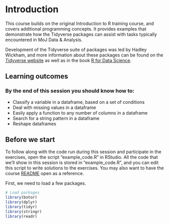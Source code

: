 # Introduction

This course builds on the original Introduction to R training course, and covers additional programming concepts. It provides examples that demonstrate how the Tidyverse packages can assist with tasks typically encountered in MoJ Data & Analysis.

Development of the Tidyverse suite of packages was led by Hadley Wickham, and more information about these packages can be found on the [Tidyverse website](https://www.tidyverse.org/) as well as in the book [R for Data Science](https://r4ds.had.co.nz/).

## Learning outcomes

### By the end of this session you should know how to:

 - Classify a variable in a dataframe, based on a set of conditions
 - Deal with missing values in a dataframe
 - Easily apply a function to any number of columns in a dataframe
 - Search for a string pattern in a dataframe
 - Reshape dataframes


## Before we start

To follow along with the code run during this session and participate in the exercises, open the script "example_code.R" in RStudio. All the code that we'll show in this session is stored in "example_code.R", and you can edit this script to write solutions to the exercises. You may also want to have the course [README](https://github.com/moj-analytical-services/intro_r_training_extension) open as a reference.

First, we need to load a few packages.

```r
# Load packages
library(botor)
library(dplyr)
library(tidyr)
library(stringr)
library(readr)
```

